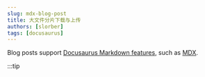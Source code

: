 ```yaml
---
slug: mdx-blog-post
title: 大文件分片下载与上传
authors: [slorber]
tags: [docusaurus]
---
```


Blog posts support [Docusaurus Markdown features](https://docusaurus.io/docs/markdown-features), such as [MDX](https://mdxjs.com/).

:::tip

<!-- 短板： 移动端经验少 -->
